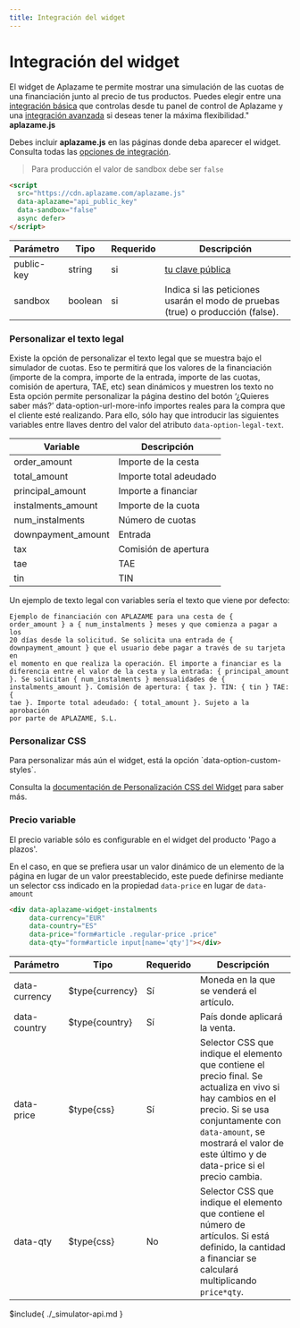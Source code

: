 ```yaml
---
title: Integración del widget
---
```



# Integración del widget
El widget de Aplazame te permite mostrar una simulación de las cuotas de una financiación junto al precio de tus productos. Puedes elegir entre una [integración básica](#integracion-basica) que controlas desde tu panel de control de Aplazame y una [integración avanzada](#integracion-avanzada) si deseas tener la máxima flexibilidad." **aplazame.js**


<div class="aside">
  Debes incluir <strong>aplazame.js</strong> en las páginas donde deba aparecer el widget. Consulta todas las <a href="../sdk-javascript/#integracion">opciones de integración</a>.
</div>

> Para producción el valor de sandbox debe ser `false`

```html
<script
  src="https://cdn.aplazame.com/aplazame.js"
  data-aplazame="api_public_key"
  data-sandbox="false"
  async defer>
</script>
```

|<Translate id="table.parameter">Parámetro</Translate> | <Translate id="table.type">Tipo</Translate> | <Translate id="table.required">Requerido</Translate> | <Translate id="table.description">Descripción</Translate>|
|---------|---------|---------|---------|
|public-key | string | si | [tu clave pública](https://vendors.aplazame.com)
|sandbox | boolean | si | Indica si las peticiones usarán el modo de pruebas (true) o producción (false).


### Personalizar el texto legal

Existe la opción de personalizar el texto legal que se muestra bajo el simulador de cuotas. Eso te permitirá que los valores de la financiación (importe de la compra, importe de la entrada, importe de las cuotas, comisión de apertura, TAE, etc) sean dinámicos y muestren los	texto	no	Esta opción permite personalizar la página destino del botón ‘¿Quieres saber más?’
data-option-url-more-info importes reales para la compra que el cliente esté realizando. Para ello, sólo hay que introducir las siguientes variables entre llaves dentro del valor del atributo <code>data-option-legal-text</code>.

|<Translate id="table.var">Variable</Translate> | <Translate id="table.desc">Descripción</Translate> |
--------- | ----
|order_amount | Importe de la cesta
|total_amount | Importe total adeudado
|principal_amount | Importe a financiar
|instalments_amount | Importe de la cuota
|num_instalments | Número de cuotas
|downpayment_amount | Entrada
|tax | Comisión de apertura
|tae | TAE
|tin | TIN

<aside>

  Un ejemplo de texto legal con variables sería el texto que viene por defecto:

  <code>Ejemplo de financiación con APLAZAME para una cesta de &#123; order_amount &#125; a &#123; num_instalments  &#125; meses y que comienza a pagar a los 20 días desde la solicitud. Se solicita una entrada de &#123; downpayment_amount  &#125; que el usuario debe pagar a través de su tarjeta en el momento en que realiza la operación. El importe a financiar es la diferencia entre el valor de la cesta y la entrada: &#123; principal_amount  &#125;. Se solicitan &#123; num_instalments  &#125; mensualidades de &#123; instalments_amount  &#125;. Comisión de apertura: &#123; tax  &#125;. TIN: &#123; tin  &#125; TAE: &#123; tae  &#125;. Importe total adeudado: &#123; total_amount  &#125;. Sujeto a la aprobación por parte de APLAZAME, S.L.</code>
</aside>


### Personalizar CSS

<aside>
  Para personalizar más aún el widget, está la opción `data-option-custom-styles`.

  Consulta la [documentación de Personalización CSS del Widget](./custom-styles/) para saber más.
</aside>


### Precio variable

<aside>
  El precio variable sólo es configurable en el widget del producto 'Pago a plazos'.

  En el caso, en que se prefiera usar un valor dinámico de un elemento de la página en lugar de un valor preestablecido, este puede definirse mediante un selector css indicado en la propiedad `data-price` en lugar de `data-amount`
</aside>

``` html
<div data-aplazame-widget-instalments
     data-currency="EUR"
     data-country="ES"
     data-price="form#article .regular-price .price"
     data-qty="form#article input[name='qty']"></div>
```

|<Translate id="table.parameter">Parámetro</Translate> | <Translate id="table.type">Tipo</Translate> | <Translate id="table.required">Requerido</Translate> | <Translate id="table.description">Descripción</Translate>|
|---------|---------|---------|---------|
|data-currency | $type{currency} | Sí | Moneda en la que se venderá el artículo.
|data-country | $type{country} | Sí | País donde aplicará la venta.
|data-price | $type{css} | Sí | Selector CSS que indique el elemento que contiene el precio final. Se actualiza en vivo si hay cambios en el precio. Si se usa conjuntamente con `data-amount`, se mostrará el valor de este último y de data-price si el precio cambia.
|data-qty | $type{css} | No | Selector CSS que indique el elemento que contiene el número de artículos. Si está definido, la cantidad a financiar se calculará multiplicando `price*qty`.


$include{ ./_simulator-api.md }
